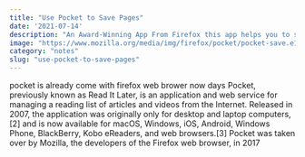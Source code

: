 ```yaml
---
title: "Use Pocket to Save Pages"
date: '2021-07-14'
description: "An Award-Winning App From Firefox this app helps you to save pages directaly in your web browser and sync with cloud"
image: "https://www.mozilla.org/media/img/firefox/pocket/pocket-save.e1c79846a67e.png"
category: "notes"
slug: "use-pocket-to-save-pages"
---
```


pocket is already come with firefox web brower now days Pocket, previously known as Read It Later, is an application and web service for managing a reading list of articles and videos from the Internet. Released in 2007, the application was originally only for desktop and laptop computers,[2] and is now available for macOS, Windows, iOS, Android, Windows Phone, BlackBerry, Kobo eReaders, and web browsers.[3] Pocket was taken over by Mozilla, the developers of the Firefox web browser, in 2017
